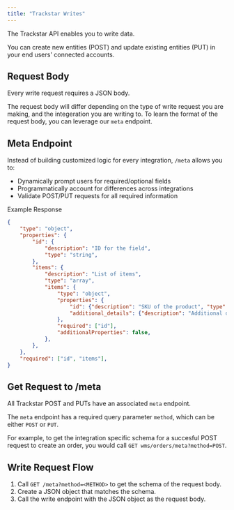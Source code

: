 ```yaml
---
title: "Trackstar Writes"
---
```


The Trackstar API enables you to write data.

You can create new entities (POST) and update existing entities (PUT) in your end users' connected accounts.

Request Body
---
Every write request requires a JSON body.

The request body will differ depending on the type of write request you are making, and the integeration you are writing to.
To learn the format of the request body, you can leverage our ```meta``` endpoint.

Meta Endpoint
---
Instead of building customized logic for every integration, ```/meta``` allows you to:

- Dynamically prompt users for required/optional fields
- Programmatically account for differences across integrations
- Validate POST/PUT requests for all required information

Example Response
```json Response
{
    "type": "object",
    "properties": {
        "id": {
            "description": "ID for the field",
            "type": "string",
        },
        "items": {
            "description": "List of items",
            "type": "array",
            "items": {
                "type": "object",
                "properties": {
                    "id": {"description": "SKU of the product", "type": "string"},
                    "additional_details": {"description": "Additional details", "type": "string"},
                },
                "required": ["id"],
                "additionalProperties": false,
            },
        },
    },
    "required": ["id", "items"],
}
```


Get Request to /meta
---
All Trackstar POST and PUTs have an associated ```meta``` endpoint.

The ```meta``` endpoint has a required query parameter ```method```, which can be either ```POST``` or ```PUT```.

For example, to get the integration specific schema for a succesful POST request to create an order, you would call ```GET wms/orders/meta?method=POST```.

Write Request Flow
---
1. Call `GET /meta?method=<METHOD>` to get the schema of the request body.
2. Create a JSON object that matches the schema.
3. Call the write endpoint with the JSON object as the request body.
